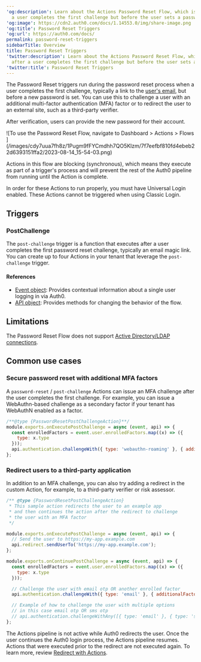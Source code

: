 ---
'og:description': Learn about the Actions Password Reset Flow, which is executed after
  a user completes the first challenge but before the user sets a password.
'og:image': https://cdn2.auth0.com/docs/1.14553.0/img/share-image.png
'og:title': Password Reset Triggers
'og:url': https://auth0.com/docs/
permalink: password-reset-triggers
sidebarTitle: Overview
title: Password Reset Triggers
'twitter:description': Learn about the Actions Password Reset Flow, which is executed
  after a user completes the first challenge but before the user sets a password.
'twitter:title': Password Reset Triggers
---
The Password Reset triggers run during the password reset process when a user completes the first challenge, typically a link to the [user's email](/docs/secure/multi-factor-authentication/authenticate-using-ropg-flow-with-mfa/enroll-and-challenge-email-authenticators), but before a new password is set. You can use this to challenge a user with an additional <Tooltip tip="Multi-factor authentication (MFA): User authentication process that uses a factor in addition to username and password such as a code via SMS." cta="View Glossary" href="/docs/glossary?term=multi-factor+authentication">multi-factor authentication</Tooltip> (MFA) factor or to redirect the user to an external site, such as a third-party verifier.

After verification, users can provide the new password for their account.

<Frame>![To use the Password Reset Flow, navigate to Dashboard > Actions > Flows ](/images/cdy7uua7fh8z/1Pugm9fFYCmdhh7QO5Klzm/7f7eefbf810fd4ebeb22d6393151ffa2/2023-08-14_15-54-03.png)</Frame>

Actions in this flow are blocking (synchronous), which means they execute as part of a trigger's process and will prevent the rest of the Auth0 pipeline from running until the Action is complete.

<Callout icon="file-lines" color="#0EA5E9" iconType="regular">

In order for these Actions to run properly, you must have Universal Login enabled. These Actions cannot be triggered when using Classic Login.

</Callout>

## Triggers

### PostChallenge

The `post-challenge` trigger is a function that executes after a user completes the first password reset challenge, typically an email magic link. You can create up to four Actions in your tenant that leverage the `post-challenge` trigger.

#### References

* [Event object](/docs/customize/actions/explore-triggers/password-reset-triggers/post-challenge-trigger/post-challenge-event-object): Provides contextual information about a single user logging in via Auth0.
* [API object](/docs/customize/actions/explore-triggers/password-reset-triggers/post-challenge-trigger/post-challenge-api-object): Provides methods for changing the behavior of the flow.

## Limitations

The Password Reset Flow does not support [Active Directory/LDAP connections](/docs/authenticate/identity-providers/enterprise-identity-providers/active-directory-ldap).

## Common use cases

### Secure password reset with additional MFA factors

A `password-reset` / `post-challenge` Actions can issue an MFA challenge after the user completes the first challenge. For example, you can issue a WebAuthn-based challenge as a secondary factor if your tenant has WebAuthN enabled as a factor.

```javascript lines
/**@type {PasswordResetPostChallengeAction}**/
module.exports.onExecutePostChallenge = async (event, api) => {
  const enrolledFactors = event.user.enrolledFactors.map((x) => ({
    type: x.type
  }));
  api.authentication.challengeWith({ type: 'webauthn-roaming' }, { additionalFactors: enrolledFactors });
};
```






### Redirect users to a third-party application

In addition to an MFA challenge, you can also try adding a redirect in the custom Action, for example, to a third-party verifier or risk assessor.

```javascript lines
/** @type {PasswordResetPostChallengeAction}
 * This sample action redirects the user to an example app
 * and then continues the action after the redirect to challenge
 * the user with an MFA factor
 */

module.exports.onExecutePostChallenge = async (event, api) => {
  // Send the user to https://my-app.example.com
  api.redirect.sendUserTo('https://my-app.example.com');
};

module.exports.onContinuePostChallenge = async (event, api) => {
  const enrolledFactors = event.user.enrolledFactors.map((x) => ({
    type: x.type
  }));

  // Challenge the user with email otp OR another enrolled factor
  api.authentication.challengeWith({ type: 'email' }, { additionalFactors: enrolledFactors });

  // Example of how to challenge the user with multiple options
  // in this case email otp OR sms otp
  // api.authentication.challengeWithAny([{ type: 'email' }, { type: 'sms' }]);
};
```






The Actions pipeline is not active while Auth0 redirects the user. Once the user continues the Auth0 login process, the Actions pipeline resumes. Actions that were executed prior to the redirect are not executed again. To learn more, review [Redirect with Actions](/docs/customize/actions/explore-triggers/signup-and-login-triggers/login-trigger/redirect-with-actions).
